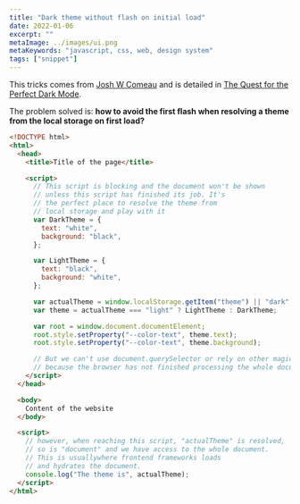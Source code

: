 ```yaml
---
title: "Dark theme without flash on initial load"
date: 2022-01-06
excerpt: ""
metaImage: ../images/ui.png
metaKeywords: "javascript, css, web, design system"
tags: ["snippet"]
---
```


This tricks comes from [Josh W Comeau](https://twitter.com/JoshWComeau) and is detailed in [The Quest for the Perfect Dark Mode](https://www.joshwcomeau.com/react/dark-mode/).

The problem solved is: **how to avoid the first flash when resolving a theme from the local storage on first load?**

```html
<!DOCTYPE html>
<html>
  <head>
    <title>Title of the page</title>

    <script>
      // This script is blocking and the document won't be shown
      // unless this script has finished its job. It's
      // the perfect place to resolve the theme from
      // local storage and play with it
      var DarkTheme = {
        text: "white",
        background: "black",
      };

      var LightTheme = {
        text: "black",
        background: "white",
      };

      var actualTheme = window.localStorage.getItem("theme") || "dark";
      var theme = actualTheme === "light" ? LightTheme : DarkTheme;

      var root = window.document.documentElement;
      root.style.setProperty("--color-text", theme.text);
      root.style.setProperty("--color-text", theme.background);

      // But we can't use document.querySelector or rely on other magic
      // because the browser has not finished processing the whole document
    </script>
  </head>

  <body>
    Content of the website
  </body>

  <script>
    // however, when reaching this script, "actualTheme" is resolved,
    // so is "document" and we have access to the whole document.
    // This is usuallywhere frontend frameworks loads
    // and hydrates the document.
    console.log("The theme is", actualTheme);
  </script>
</html>
```
